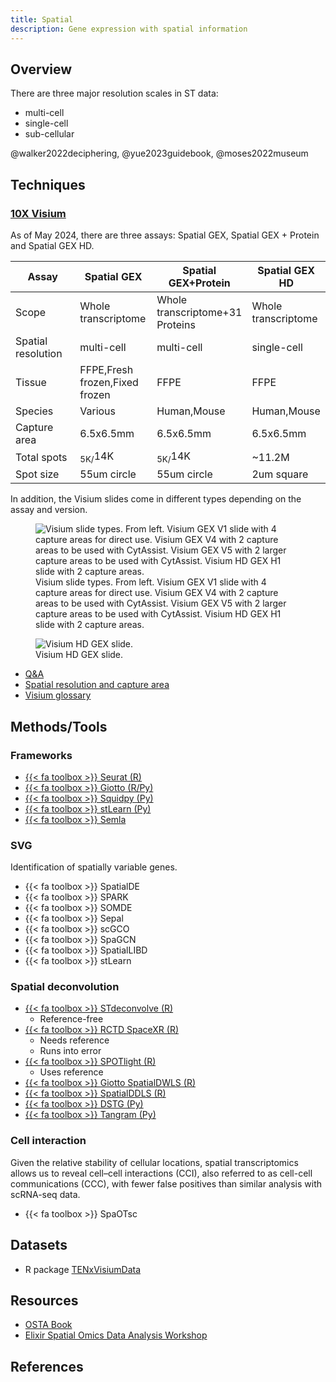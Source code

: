 ```yaml
---
title: Spatial
description: Gene expression with spatial information
---
```


## Overview

There are three major resolution scales in ST data:

- multi-cell
- single-cell
- sub-cellular

@walker2022deciphering, @yue2023guidebook, @moses2022museum

## Techniques
### [10X Visium](https://www.10xgenomics.com/platforms/visium)

As of May 2024, there are three assays: Spatial GEX, Spatial GEX + Protein and Spatial GEX HD.

|Assay|Spatial GEX|Spatial GEX+Protein|Spatial GEX HD|
|---|---|---|---|
|Scope|Whole transcriptome|Whole transcriptome+31 Proteins|Whole transcriptome|
|Spatial resolution|multi-cell|multi-cell|single-cell|
|Tissue|FFPE,Fresh frozen,Fixed frozen|FFPE|FFPE|
|Species|Various|Human,Mouse|Human,Mouse|
|Capture area|6.5x6.5mm|6.5x6.5mm|6.5x6.5mm|
|Total spots|~5K/~14K|~5K/~14K|~11.2M|
|Spot size|55um circle|55um circle|2um square|

In addition, the Visium slides come in different types depending on the assay and version.

![Visium slide types. From left. Visium GEX V1 slide with 4 capture areas for direct use. Visium GEX V4 with 2 capture areas to be used with CytAssist. Visium GEX V5 with 2 larger capture areas to be used with CytAssist. Visium HD GEX H1 slide with 2 capture areas.](https://cdn.10xgenomics.com/image/upload/v1708031738/software-support/Spatial-GEX/SR-v3.0/SlideDiagrams-SerialNumbers.png)

![Visium HD GEX slide.](https://cdn.10xgenomics.com/image/upload/v1708031738/software-support/Spatial-GEX/SR-v3.0/SlideDefinitions.png)

- [Q&A](https://kb.10xgenomics.com/hc/en-us/categories/360002304851-Visium)
- [Spatial resolution and capture area](https://kb.10xgenomics.com/hc/en-us/articles/360035487572-What-is-the-spatial-resolution-and-configuration-of-the-capture-area-of-the-Visium-Gene-Expression-Slide-)
- [Visium glossary](https://www.10xgenomics.com/support/software/space-ranger/latest/getting-started/space-ranger-glossary)

## Methods/Tools

### Frameworks

- [{{< fa toolbox >}} Seurat (R)](https://satijalab.org/seurat/)
- [{{< fa toolbox >}} Giotto (R/Py)](https://rubd.github.io/Giotto_site/)
- [{{< fa toolbox >}} Squidpy (Py)](https://github.com/scverse/squidpy)
- [{{< fa toolbox >}} stLearn (Py)](https://stlearn.readthedocs.io/en/latest/)
- [{{< fa toolbox >}} Semla](https://ludvigla.github.io/semla/)

### SVG

Identification of spatially variable genes.

- {{< fa toolbox >}} SpatialDE
- {{< fa toolbox >}} SPARK
- {{< fa toolbox >}} SOMDE
- {{< fa toolbox >}} Sepal
- {{< fa toolbox >}} scGCO
- {{< fa toolbox >}} SpaGCN
- {{< fa toolbox >}} SpatialLIBD
- {{< fa toolbox >}} stLearn

### Spatial deconvolution

- [{{< fa toolbox >}} STdeconvolve (R)](https://github.com/JEFworks-Lab/STdeconvolve)
  - Reference-free

- [{{< fa toolbox >}} RCTD SpaceXR (R)](https://github.com/dmcable/spacexr)
  - Needs reference
  - Runs into error

- [{{< fa toolbox >}} SPOTlight (R)](https://github.com/MarcElosua/SPOTlight)
  - Uses reference

- [{{< fa toolbox >}} Giotto SpatialDWLS (R)](https://github.com/drieslab/Giotto)
- [{{< fa toolbox >}} SpatialDDLS (R)](https://github.com/diegommcc/SpatialDDLS)
- [{{< fa toolbox >}} DSTG (Py)](https://github.com/Su-informatics-lab/DSTG)
- [{{< fa toolbox >}} Tangram (Py)](https://github.com/broadinstitute/Tangram)

### Cell interaction

Given the relative stability of cellular locations, spatial transcriptomics allows us to reveal cell–cell interactions (CCI),
also referred to as cell-cell communications (CCC), with fewer false positives than similar analysis with scRNA-seq data.

- {{< fa toolbox >}} SpaOTsc

## Datasets

- R package [TENxVisiumData](https://bioconductor.org/packages/release/data/experiment/vignettes/TENxVisiumData/inst/doc/vignette.html)

## Resources

- [OSTA Book](https://lmweber.org/OSTA-book/)
- [Elixir Spatial Omics Data Analysis Workshop](https://elixir-europe-training.github.io/ELIXIR-SCO-spatial-omics/schedule.html)

## References {.unnumbered}
